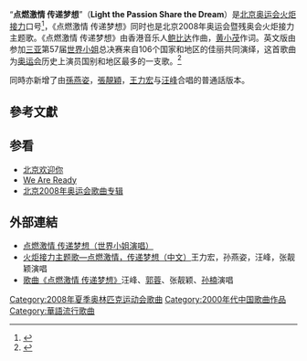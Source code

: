 “'''点燃激情 传递梦想'''”（'''Light the Passion  Share the Dream'''）是[[2008年夏季奥林匹克运动会|北京奥运会]][[2008年夏季奥林匹克运动会圣火传递|火炬接力]]口号<ref>{{Cite web |url=http://www.btv.org/btvweb/btvwz/2008-03/31/content_290637.htm |title=陈凯歌今日教英语：“点燃激情 传递梦想” |access-date=2008-05-01 |archive-url=https://web.archive.org/web/20081204122340/http://www.btv.org/btvweb/btvwz/2008-03/31/content_290637.htm |archive-date=2008-12-04 |dead-url=yes }}</ref>，《点燃激情 传递梦想》同时也是北京2008年奥运会暨残奥会火炬接力主题歌。《点燃激情 传递梦想》由香港音乐人[[鲍比达|鲍比达]]作曲，[[黄小茂|黄小茂]]作词。英文版由参加[[三亚|三亚]]第57届[[世界小姐|世界小姐]]总决赛来自106个国家和地区的佳丽共同演绎，这首歌曲为[[奥运会|奥运会]]历史上演员国别和地区最多的一支歌。<ref>{{Cite web |url=http://2008.people.com.cn/GB/22180/22193/94175/6551042.html |title=106位世界佳丽演绎《点燃激情 传递梦想》 |access-date=2008-05-01 |archive-date=2020-02-09 |archive-url=https://web.archive.org/web/20200209003452/http://2008.people.com.cn/GB/22180/22193/94175/6551042.html |dead-url=no }}</ref>

同時亦新增了由[[孫燕姿|孫燕姿]]，[[張靚穎|張靚穎]]，[[王力宏|王力宏]]与[[汪峰|汪峰]]合唱的普通話版本。

==參考文獻==
<div class="references-small">
<references />

==参看==
*[[北京欢迎你|北京欢迎你]]
*[[We_Are_Ready|We Are Ready]]
*[[北京2008年奥运会歌曲专辑|北京2008年奥运会歌曲专辑]]

==外部連結==
*[https://web.archive.org/web/20080906201727/http://www.beijing2008.cn/video/promotional/dianranjiqing-chuandimengxiang/index.shtml 点燃激情 传递梦想（世界小姐演唱）] 
*[https://web.archive.org/web/20080907064203/http://www.beijing2008.cn/video/promotional/dianranjiqing-cn/index.shtml 火炬接力主题歌—点燃激情，传递梦想（中文）]王力宏，孙燕姿，汪峰，张靓颖演唱
*[https://web.archive.org/web/20090101023108/http://torchrelay.beijing2008.cn/cn/video/promotional/music01/ 歌曲《点燃激情 传递梦想》]汪峰、[[郭蓉|郭蓉]]、张靓颖、[[孙楠|孙楠]]演唱

[[Category:2008年夏季奥林匹克运动会歌曲|Category:2008年夏季奥林匹克运动会歌曲]]
[[Category:2000年代中国歌曲作品|Category:2000年代中国歌曲作品]]
[[Category:華語流行歌曲|Category:華語流行歌曲]]